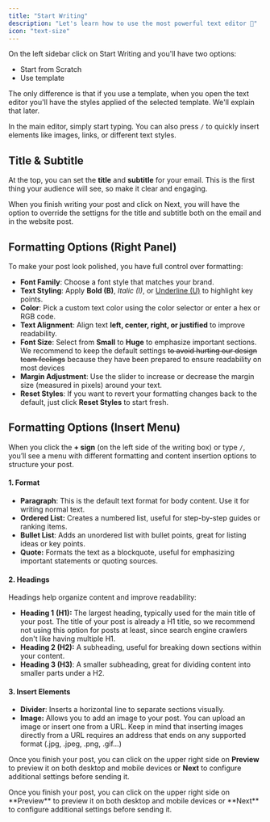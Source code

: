 ```yaml
---
title: "Start Writing"
description: "Let's learn how to use the most powerful text editor 💪"
icon: "text-size"
---
```


On the left sidebar click on Start Writing and you'll have two options:

- Start from Scratch
- Use template

The only difference is that if you use a template, when you open the text editor you'll have the styles applied of the selected template. We'll explain that later.

In the main editor, simply start typing. You can also press `/` to quickly insert elements like images, links, or different text styles.

## Title & Subtitle

At the top, you can set the **title** and **subtitle** for your email. This is the first thing your audience will see, so make it clear and engaging.

When you finish writing your post and click on Next, you will have the option to override the settigns for the title and subtitle both on the email and in the website post.

## Formatting Options (Right Panel)

To make your post look polished, you have full control over formatting:

- **Font Family**: Choose a font style that matches your brand.
- **Text Styling**: Apply **Bold (B)**, _Italic (I)_, or <u>Underline (U)</u> to highlight key points.
- **Color**: Pick a custom text color using the color selector or enter a hex or RGB code.
- **Text Alignment**: Align text **left, center, right, or justified** to improve readability.
- **Font Size**: Select from **Small** to **Huge** to emphasize important sections. We recommend to keep the default settings ~~to avoid hurting our design team feelings~~ because they have been prepared to ensure readability on most devices
- **Margin Adjustment**: Use the slider to increase or decrease the margin size (measured in pixels) around your text.
- **Reset Styles**: If you want to revert your formatting changes back to the default, just click **Reset Styles** to start fresh.

## Formatting Options (Insert Menu)

When you click the **\+ sign** (on the left side of the writing box) or type `/`, you’ll see a menu with different formatting and content insertion options to structure your post.

#### **1. Format**

- **Paragraph**: This is the default text format for body content. Use it for writing normal text.
- **Ordered List:** Creates a numbered list, useful for step-by-step guides or ranking items.
- **Bullet List**: Adds an unordered list with bullet points, great for listing ideas or key points.
- **Quote:** Formats the text as a blockquote, useful for emphasizing important statements or quoting sources.

#### **2. Headings**

Headings help organize content and improve readability:

- **Heading 1** **(H1):** The largest heading, typically used for the main title of your post. The title of your post is already a H1 title, so we recommend not using this option for posts at least, since search engine crawlers don't like having multiple H1.
- **Heading 2 (H2):** A subheading, useful for breaking down sections within your content.
- **Heading 3 (H3)**: A smaller subheading, great for dividing content into smaller parts under a H2.

#### **3. Insert Elements**

- **Divider**: Inserts a horizontal line to separate sections visually.
- **Image:** Allows you to add an image to your post. You can upload an image or insert one from a URL. Keep in mind that inserting images directly from a URL requires an address that ends on any supported format (.jpg, .jpeg, .png, .gif...)

Once you finish your post, you can click on the upper right side on **Preview** to preview it on both desktop and mobile devices or **Next** to configure additional settings before sending it.

<Check>
  Once you finish your post, you can click on the upper right side on **Preview** to preview it on both desktop and mobile devices or **Next** to configure additional settings before sending it.
</Check>
